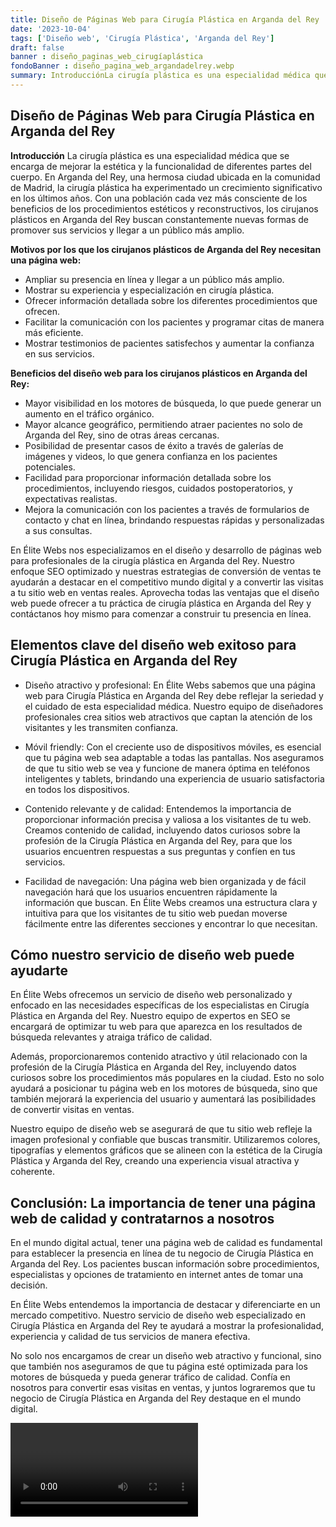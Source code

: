 ```yaml
---
title: Diseño de Páginas Web para Cirugía Plástica en Arganda del Rey
date: '2023-10-04'
tags: ['Diseño web', 'Cirugía Plástica', 'Arganda del Rey']
draft: false
banner : diseño_paginas_web_cirugíaplástica
fondoBanner : diseño_pagina_web_argandadelrey.webp
summary: IntroducciónLa cirugía plástica es una especialidad médica que se encarga de mejorar la estética y la funcionalidad de diferentes partes del cuerpo. En Arganda del Rey, una hermosa ciudad ubicada en la comunidad de Madrid, la cirugía plástica ha experimentado un crecimiento significativo en los últimos años. Con una población cada vez más consciente de los beneficios de los procedimientos estéticos y reconstructivos, los cirujanos plásticos en Arganda del Rey buscan constantemente nuevas formas de promover sus servicios y llegar a un público más amplio.
---
```


## Diseño de Páginas Web para Cirugía Plástica en Arganda del Rey

**Introducción**
La cirugía plástica es una especialidad médica que se encarga de mejorar la estética y la funcionalidad de diferentes partes del cuerpo. En Arganda del Rey, una hermosa ciudad ubicada en la comunidad de Madrid, la cirugía plástica ha experimentado un crecimiento significativo en los últimos años. Con una población cada vez más consciente de los beneficios de los procedimientos estéticos y reconstructivos, los cirujanos plásticos en Arganda del Rey buscan constantemente nuevas formas de promover sus servicios y llegar a un público más amplio.

**Motivos por los que los cirujanos plásticos de Arganda del Rey necesitan una página web:**
- Ampliar su presencia en línea y llegar a un público más amplio.
- Mostrar su experiencia y especialización en cirugía plástica.
- Ofrecer información detallada sobre los diferentes procedimientos que ofrecen.
- Facilitar la comunicación con los pacientes y programar citas de manera más eficiente.
- Mostrar testimonios de pacientes satisfechos y aumentar la confianza en sus servicios.

**Beneficios del diseño web para los cirujanos plásticos en Arganda del Rey:**
- Mayor visibilidad en los motores de búsqueda, lo que puede generar un aumento en el tráfico orgánico.
- Mayor alcance geográfico, permitiendo atraer pacientes no solo de Arganda del Rey, sino de otras áreas cercanas.
- Posibilidad de presentar casos de éxito a través de galerías de imágenes y videos, lo que genera confianza en los pacientes potenciales.
- Facilidad para proporcionar información detallada sobre los procedimientos, incluyendo riesgos, cuidados postoperatorios, y expectativas realistas.
- Mejora la comunicación con los pacientes a través de formularios de contacto y chat en línea, brindando respuestas rápidas y personalizadas a sus consultas.

En Élite Webs nos especializamos en el diseño y desarrollo de páginas web para profesionales de la cirugía plástica en Arganda del Rey. Nuestro enfoque SEO optimizado y nuestras estrategias de conversión de ventas te ayudarán a destacar en el competitivo mundo digital y a convertir las visitas a tu sitio web en ventas reales. Aprovecha todas las ventajas que el diseño web puede ofrecer a tu práctica de cirugía plástica en Arganda del Rey y contáctanos hoy mismo para comenzar a construir tu presencia en línea.

<GifSeo />

<Cta />

## Elementos clave del diseño web exitoso para Cirugía Plástica en Arganda del Rey

- Diseño atractivo y profesional: En Élite Webs sabemos que una página web para Cirugía Plástica en Arganda del Rey debe reflejar la seriedad y el cuidado de esta especialidad médica. Nuestro equipo de diseñadores profesionales crea sitios web atractivos que captan la atención de los visitantes y les transmiten confianza.

- Móvil friendly: Con el creciente uso de dispositivos móviles, es esencial que tu página web sea adaptable a todas las pantallas. Nos aseguramos de que tu sitio web se vea y funcione de manera óptima en teléfonos inteligentes y tablets, brindando una experiencia de usuario satisfactoria en todos los dispositivos.

- Contenido relevante y de calidad: Entendemos la importancia de proporcionar información precisa y valiosa a los visitantes de tu web. Creamos contenido de calidad, incluyendo datos curiosos sobre la profesión de la Cirugía Plástica en Arganda del Rey, para que los usuarios encuentren respuestas a sus preguntas y confíen en tus servicios.

- Facilidad de navegación: Una página web bien organizada y de fácil navegación hará que los usuarios encuentren rápidamente la información que buscan. En Élite Webs creamos una estructura clara y intuitiva para que los visitantes de tu sitio web puedan moverse fácilmente entre las diferentes secciones y encontrar lo que necesitan.

## Cómo nuestro servicio de diseño web puede ayudarte

En Élite Webs ofrecemos un servicio de diseño web personalizado y enfocado en las necesidades específicas de los especialistas en Cirugía Plástica en Arganda del Rey. Nuestro equipo de expertos en SEO se encargará de optimizar tu web para que aparezca en los resultados de búsqueda relevantes y atraiga tráfico de calidad.

Además, proporcionaremos contenido atractivo y útil relacionado con la profesión de la Cirugía Plástica en Arganda del Rey, incluyendo datos curiosos sobre los procedimientos más populares en la ciudad. Esto no solo ayudará a posicionar tu página web en los motores de búsqueda, sino que también mejorará la experiencia del usuario y aumentará las posibilidades de convertir visitas en ventas.

Nuestro equipo de diseño web se asegurará de que tu sitio web refleje la imagen profesional y confiable que buscas transmitir. Utilizaremos colores, tipografías y elementos gráficos que se alineen con la estética de la Cirugía Plástica y Arganda del Rey, creando una experiencia visual atractiva y coherente.

## Conclusión: La importancia de tener una página web de calidad y contratarnos a nosotros

En el mundo digital actual, tener una página web de calidad es fundamental para establecer la presencia en línea de tu negocio de Cirugía Plástica en Arganda del Rey. Los pacientes buscan información sobre procedimientos, especialistas y opciones de tratamiento en internet antes de tomar una decisión.

En Élite Webs entendemos la importancia de destacar y diferenciarte en un mercado competitivo. Nuestro servicio de diseño web especializado en Cirugía Plástica en Arganda del Rey te ayudará a mostrar la profesionalidad, experiencia y calidad de tus servicios de manera efectiva.

No solo nos encargamos de crear un diseño web atractivo y funcional, sino que también nos aseguramos de que tu página esté optimizada para los motores de búsqueda y pueda generar tráfico de calidad. Confía en nosotros para convertir esas visitas en ventas, y juntos lograremos que tu negocio de Cirugía Plástica en Arganda del Rey destaque en el mundo digital.

<Video />

<CtaBot job='Cirugía Plástica' city='Arganda del Rey'/>

<Gmaps query='Arganda del Rey+españa+maps' />